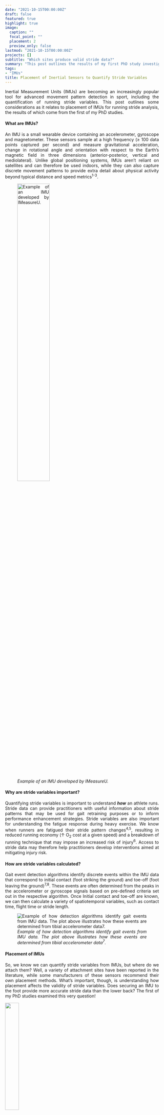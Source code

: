 ```yaml
---
date: "2021-10-15T00:00:00Z"
draft: false
featured: true
highlight: true
image:
  caption: ""
  focal_point: ""
  placement: 2
  preview_only: false
lastmod: "2021-10-15T00:00:00Z"
projects: []
subtitle: "Which sites produce valid stride data?"
summary: "This post outlines the results of my first PhD study investigating the impact of IMU placement on stride variable validity."
tags:
- "IMUs"
title: Placement of Inertial Sensors to Quantify Stride Variables
---
```

<div align="justify">

Inertial Measurement Units (IMUs) are becoming an increasingly popular tool for advanced movement pattern detection in sport, including the quantification of running stride variables. This post outlines some considerations as it relates to placement of IMUs for running stride analysis, the results of which come from the first of my PhD studies.<br>

#### **What are IMUs?**
An IMU is a small wearable device containing an accelerometer, gyroscope and magnetometer. These sensors sample at a high frequency (&#8805; 100 data points captured per second) and measure gravitational acceleration, change in rotational angle and orientation with respect to the Earth's magnetic field in three dimensions (anterior-posterior, vertical and mediolateral). Unlike global positioning systems, IMUs aren't reliant on satellites and can therefore be used indoors, while they can also capture discrete movement patterns to provide extra detail about physical activity beyond typical distance and speed metrics<sup>1-3</sup>.

![*Example of an IMU developed by IMeasureU.*](images/Trident_Axes_v2.jpg){width=50% height=50%}

#### **Why are stride variables important?**
Quantifying stride variables is important to understand ***how*** an athlete runs. Stride data can provide practitioners with useful information about stride patterns that may be used for gait retraining purposes or to inform performance enhancement strategies. Stride variables are also important for understanding the fatigue response during heavy exercise. We know when runners are fatigued their stride pattern changes<sup>4,5</sup>, resulting in reduced running economy (&#8593; O<sub>2</sub> cost at a given speed) and a breakdown of running technique that may impose an increased risk of injury<sup>6</sup>. Access to stride data may therefore help practitioners develop interventions aimed at mitigating injury risk.

#### **How are stride variables calculated?**
Gait event detection algorithms identify discrete events within the IMU data that correspond to initial contact (foot striking the ground) and toe-off (foot leaving the ground)<sup>7,8</sup>. These events are often determined from the peaks in the accelerometer or gyroscope signals based on pre-defined criteria set out in the respective algorithm. Once Initial contact and toe-off are known, we can then calculate a variety of spatiotemporal variables, such as contact time, flight time or stride length.

![*Example of how detection algorithms identify gait events from IMU data. The plot above illustrates how these events are determined from tibial accelerometer data<sup>7</sup>.*](images/Events.png)

#### **Placement of IMUs**
So, we know we can quantify stride variables from IMUs, but where do we attach them? Well, a variety of attachment sites have been reported in the literature, while some manufacturers of these sensors recommend their own placement methods. What's important, though, is understanding how placement affects the validity of stride variables. Does securing an IMU to the foot provide more accurate stride data than the lower back? The first of my PhD studies examined this very question!

![](images/Thinking.jpg){width=30% height=30%}

We meta-analysed 9 studies and four stride variables (contact time, flight time, step frequency and step length) to determine whether different placement sites impact stride variable validity by assessing the absolute mean difference (MD) between IMU and reference measures (motion capture, force plate, high-speed camera and photocell systems). The meta-analysis showed the MD for stride variables derived from IMUs worn on the foot, tibia and lower back were not significantly different to those determined by the reference systems across all stride variables analysed<sup>9</sup>. This is depicted in the below forest plots where the width of the diamond (representing the 95% confidence interval of the total effect) for each site overlaps positive and negative MD values.

![*Forest plot for contact time. Highlighted areas show the width of the diamond (total effect) overlapping positive and negative MD values.*](images/CT_Fig.png)

![*Forest plot for flight time.*](images/FT_Fig.png)

![*Forest plot for step frequency.*](images/SF_Fig.png)

![*Forest plot for step length.*](images/SL_Fig.png)

So, what does this mean? Well, **we can use the foot, tibia or lower back for placement knowing we can derive valid stride data from either site**, supporting the use of IMUs to analyse stride patterns in the field. Practitioners aren't limited to using a single site and instead may use different placements depending on the suitability for the specific sport. We can also conclude that validity appears more dependent on the gait event detection approach, or the mathematics behind it, rather than the location of the IMU.

If you would like to know more about the impact of placement, you can check out the full text of our paper [**here**](https://www.researchgate.net/publication/350357041_Does_Site_Matter_Impact_of_Inertial_Measurement_Unit_Placement_on_the_Validity_and_Reliability_of_Stride_Variables_During_Running_A_Systematic_Review_and_Meta-analysis). You may also contact me should you have any questions about our work or using IMUs for quantifying stride variables in your own environment. Stay tuned for a follow-up post to this where I'll show you how I performed a meta-analysis in R and produced the above forest plots for publication using the `meta` package.

<div align="left">
<font size="-1">1.&nbsp;&nbsp;Cormack SJ, Mooney MG, Morgan W, McGuigan MR. Influence of neuromuscular fatigue on accelerometer load in elite Australian football players. International Journal of Sports Physiology and Performance. 2013;8(4):373-8.<br>
2.&nbsp;&nbsp;Glassbrook DJ, Fuller JT, Alderson JA, Doyle TL. Measurement of lower-limb asymmetry in professional rugby league: a technical note describing the use of inertial measurement units. PeerJ. 2020;8:e9366. doi: 10.7717/peerj.9366.<br>
3.&nbsp;&nbsp;Armitage M, Beato M, McErlain-Naylor SA. Inter-unit reliability of IMU Step metrics using IMeasureU Blue Trident inertial measurement units for running-based team sport tasks. Journal of Sports Sciences. 2021. doi: 10.1080/02640414.2021.1882726.<br>
4.&nbsp;&nbsp;Morin JB, Jeannin T, Chevallier B, Belli A. Spring-mass model characteristics during sprint running: correlation with performance and fatigue-induced changes. International Journal of Sports Medicine. 2006;27(2):158-65.<br>
5.&nbsp;&nbsp;Girard O, Micallef J-P, Millet GP. Changes in spring-mass model characteristics during repeated running sprints. European Journal of Applied Physiology. 2011;111(1):125-34.<br>
6.&nbsp;&nbsp;McMahon TA, Valiant G, Frederick EC. Groucho running. Journal of Applied Physiology. 1987;62(6):2326-37.<br>
7.&nbsp;&nbsp;Benson LC, Clermont CA, Watari R, Exley T, Ferber R. Automated accelerometer-based gait event detection during multiple running conditions. Sensors. 2019;19(7):1483. doi: 10.3390/s19071483.<br>
8.&nbsp;&nbsp;Aubol KG, Milner CE. Foot contact identification using a single triaxial accelerometer during running. Journal of Biomechanics. 2020;105:109768. doi: 10.1016/j.jbiomech.2020.109768.<br>
9.&nbsp;&nbsp;Horsley BJ, Tofari PJ, Halson SL, Kemp JG, Dickson J, Maniar N, et al. Does site matter? Impact of Inertial Measurement Unit placement on the validity and reliability of stride variables during running: a systematic review and meta-analysis. Sports Medicine. 2021. doi: 10.1007/s40279-021-01443-8.</font>